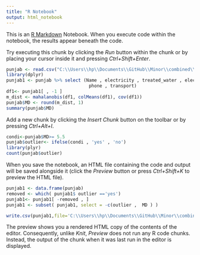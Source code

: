```yaml
---
title: "R Notebook"
output: html_notebook
---
```


This is an [R Markdown](http://rmarkdown.rstudio.com) Notebook. When you execute code within the notebook, the results appear beneath the code. 

Try executing this chunk by clicking the *Run* button within the chunk or by placing your cursor inside it and pressing *Ctrl+Shift+Enter*. 

```r

punjab <- read.csv("C:\\Users\\hp\\Documents\\GitHub\\Minor\\combined\\punjab.csv")
library(dplyr)
punjab1 <- punjab %>% select (Name , electricity , treated_water , electronics , 
                               phone , transport)
df1<- punjab1[ , -1 ]
m_dist <- mahalanobis(df1, colMeans(df1), cov(df1))
punjab$MD <- round(m_dist, 1)
summary(punjab$MD)

```

Add a new chunk by clicking the *Insert Chunk* button on the toolbar or by pressing *Ctrl+Alt+I*.
```r

condi<-punjab$MD>= 5.5 
punjab$outlier<- ifelse(condi , 'yes' , 'no')
library(plyr)
count(punjab$outlier)


```

When you save the notebook, an HTML file containing the code and output will be saved alongside it (click the *Preview* button or press *Ctrl+Shift+K* to preview the HTML file).
```r
punjab1 <- data.frame(punjab)
removed <- which( punjab1$ outlier =='yes')
punjab1<- punjab1[ -removed , ]
punjab1 <- subset( punjab1, select = -c(outlier ,  MD ) )


```

```r
write.csv(punjab1,file='C:\\Users\\hp\\Documents\\GitHub\\Minor\\combined\\punjabnooutliers.csv')

```

The preview shows you a rendered HTML copy of the contents of the editor. Consequently, unlike *Knit*, *Preview* does not run any R code chunks. Instead, the output of the chunk when it was last run in the editor is displayed.
```r

```

